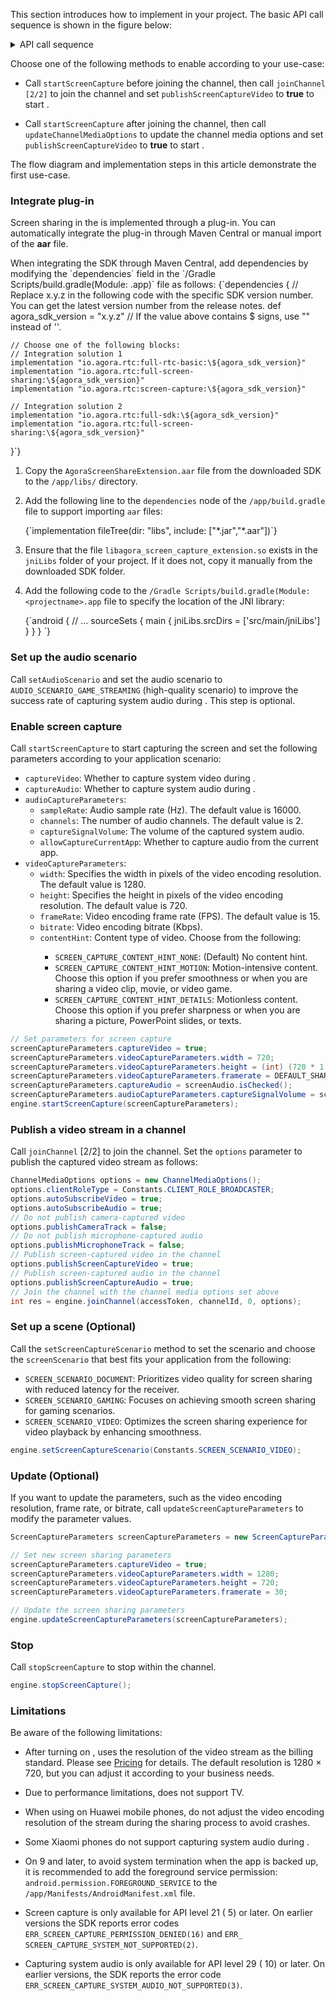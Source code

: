 <PlatformWrapper platform="android">


This section introduces how to implement <Vg k="SCR_SHR" /> in your project. The basic API call sequence is shown in the figure below:

<details>
<summary>API call sequence</summary>

![API call sequence](/images/video-sdk/screen-sharing-android-ios.svg)
</details>

Choose one of the following methods to enable <Vg k="SCR_SHR" /> according to your use-case:

- Call `startScreenCapture` before joining the channel, then call `joinChannel [2/2]` to join the channel and set `publishScreenCaptureVideo` to **true** to start <Vg k="SCR_SHR" />.

- Call `startScreenCapture` after joining the channel, then call `updateChannelMediaOptions` to update the channel media options and set `publishScreenCaptureVideo` to **true** to start <Vg k="SCR_SHR" />.

The flow diagram and implementation steps in this article demonstrate the first use-case.

### Integrate <Vg k="SCR_SHR" /> plug-in

Screen sharing in the <Vg k="COMPANY" /> <Vg k="VSDK" /> is implemented through a plug-in. You can automatically integrate the plug-in through Maven Central or manual import of the **aar** file.

<Tabs>
<TabItem value="tab1" label="Automatic integration" default>
When integrating the SDK through Maven Central, add dependencies by modifying the `dependencies` field in the `/Gradle Scripts/build.gradle(Module: <projectname>.app)` file as follows:

<CodeBlock language="java" showLineNumbers>
{`dependencies {
    // Replace x.y.z in the following code with the specific SDK version number. You can get the latest version number from the release notes.
    def agora_sdk_version = "x.y.z"
    // If the value above contains $ signs, use "" instead of ''.

    // Choose one of the following blocks:
    // Integration solution 1
    implementation "io.agora.rtc:full-rtc-basic:\${agora_sdk_version}"
    implementation "io.agora.rtc:full-screen-sharing:\${agora_sdk_version}"
    implementation "io.agora.rtc:screen-capture:\${agora_sdk_version}"

    // Integration solution 2
    implementation "io.agora.rtc:full-sdk:\${agora_sdk_version}"
    implementation "io.agora.rtc:full-screen-sharing:\${agora_sdk_version}"
}`}
</CodeBlock>
</TabItem>

<TabItem value="tab2" label="Manual integration" default>

1. Copy the `AgoraScreenShareExtension.aar` file from the downloaded SDK to the `/app/libs/` directory.

1. Add the following line to the `dependencies` node of the `/app/build.gradle` file to support importing `aar` files:

    <CodeBlock language="java" showLineNumbers>
    {`implementation fileTree(dir: "libs", include: ["*.jar","*.aar"])`}
    </CodeBlock>

1. Ensure that the file `libagora_screen_capture_extension.so` exists in the `jniLibs` folder of your project. If it does not, copy it manually from the downloaded SDK folder.

1. Add the following code to the `/Gradle Scripts/build.gradle(Module: <projectname>.app` file to specify the location of the JNI library:

    <CodeBlock language="java" showLineNumbers>
    {`android {
      // ...
      sourceSets {
        main {
          jniLibs.srcDirs = ['src/main/jniLibs']
        }
      }
    }
    `}
    </CodeBlock>

</TabItem>
</Tabs>


### Set up the audio scenario

Call `setAudioScenario` and set the audio scenario to `AUDIO_SCENARIO_GAME_STREAMING` (high-quality scenario) to improve the success rate of capturing system audio during <Vg k="SCR_SHR" />. This step is optional.

### Enable screen capture

Call `startScreenCapture` to start capturing the screen and set the following parameters according to your application scenario:

- `captureVideo`: Whether to capture system video during <Vg k="SCR_SHR" />.
- `captureAudio`: Whether to capture system audio during <Vg k="SCR_SHR" />.
- `audioCaptureParameters`:
    - `sampleRate`: Audio sample rate (Hz). The default value is 16000.
    - `channels`: The number of audio channels. The default value is 2.
    - `captureSignalVolume`: The volume of the captured system audio.
    - `allowCaptureCurrentApp`: Whether to capture audio from the current app.
- `videoCaptureParameters`:
    - `width`: Specifies the width in pixels of the video encoding resolution. The default value is 1280.
    - `height`: Specifies the height in pixels of the video encoding resolution. The default value is 720. 
    - `frameRate`: Video encoding frame rate (FPS). The default value is 15.
    - `bitrate`: Video encoding bitrate (Kbps).
    - `contentHint`: Content type of <Vg k="SCR_SHR" /> video. Choose from the following:
        - `SCREEN_CAPTURE_CONTENT_HINT_NONE`: (Default) No content hint.
        - `SCREEN_CAPTURE_CONTENT_HINT_MOTION`: Motion-intensive content. Choose this option if you prefer smoothness or when you are sharing a video clip, movie, or video game.
        - `SCREEN_CAPTURE_CONTENT_HINT_DETAILS`: Motionless content. Choose this option if you prefer sharpness or when you are sharing a picture, PowerPoint slides, or texts.

``` java
// Set parameters for screen capture
screenCaptureParameters.captureVideo = true;
screenCaptureParameters.videoCaptureParameters.width = 720;
screenCaptureParameters.videoCaptureParameters.height = (int) (720 * 1.0f / metrics.widthPixels * metrics.heightPixels);
screenCaptureParameters.videoCaptureParameters.framerate = DEFAULT_SHARE_FRAME_RATE;
screenCaptureParameters.captureAudio = screenAudio.isChecked();
screenCaptureParameters.audioCaptureParameters.captureSignalVolume = screenAudioVolume.getProgress();
engine.startScreenCapture(screenCaptureParameters);
```

### Publish a <Vg k="SCR_SHR" /> video stream in a channel

Call `joinChannel` [2/2] to join the channel. Set the `options` parameter to publish the captured <Vg k="SCR_SHR" /> video stream as follows:

  ``` java
  ChannelMediaOptions options = new ChannelMediaOptions();
  options.clientRoleType = Constants.CLIENT_ROLE_BROADCASTER;
  options.autoSubscribeVideo = true;
  options.autoSubscribeAudio = true;
  // Do not publish camera-captured video
  options.publishCameraTrack = false;
  // Do not publish microphone-captured audio
  options.publishMicrophoneTrack = false;
  // Publish screen-captured video in the channel
  options.publishScreenCaptureVideo = true;
  // Publish screen-captured audio in the channel
  options.publishScreenCaptureAudio = true;
  // Join the channel with the channel media options set above
  int res = engine.joinChannel(accessToken, channelId, 0, options);
  ```

### Set up a <Vg k="SCR_SHR" /> scene (Optional)

Call the `setScreenCaptureScenario` method to set the <Vg k="SCR_SHR" /> scenario and choose the `screenScenario` that best fits your application from the following:

- `SCREEN_SCENARIO_DOCUMENT`: Prioritizes video quality for screen sharing with reduced latency for the receiver.
- `SCREEN_SCENARIO_GAMING`: Focuses on achieving smooth screen sharing for gaming scenarios.
- `SCREEN_SCENARIO_VIDEO`: Optimizes the screen sharing experience for video playback by enhancing smoothness.

``` java
engine.setScreenCaptureScenario(Constants.SCREEN_SCENARIO_VIDEO);
```

### Update <Vg k="SCR_SHR" /> (Optional)

If you want to update the <Vg k="SCR_SHR" /> parameters, such as the video encoding resolution, frame rate, or bitrate, call `updateScreenCaptureParameters` to modify the parameter values. 

``` java
ScreenCaptureParameters screenCaptureParameters = new ScreenCaptureParameters();

// Set new screen sharing parameters
screenCaptureParameters.captureVideo = true;
screenCaptureParameters.videoCaptureParameters.width = 1280;
screenCaptureParameters.videoCaptureParameters.height = 720;
screenCaptureParameters.videoCaptureParameters.framerate = 30;

// Update the screen sharing parameters
engine.updateScreenCaptureParameters(screenCaptureParameters);
```

### Stop <Vg k="SCR_SHR" />

Call `stopScreenCapture` to stop <Vg k="SCR_SHR" /> within the channel.

``` java
engine.stopScreenCapture();
```

### Limitations

Be aware of the following limitations:

- After turning on <Vg k="SCR_SHR" />, <Vg k="COMPANY" /> uses the resolution of the <Vg k="SCR_SHR" /> video stream as the billing standard. Please see [Pricing](../overview/pricing) for details. The default resolution is 1280 × 720, but you can adjust it according to your business needs.

- Due to <Vpl k="NAME" /> performance limitations, <Vg k="SCR_SHR" /> does not support <Vpl k="NAME" /> TV.

- When using <Vg k="SCR_SHR" /> on Huawei mobile phones, do not adjust the video encoding resolution of the <Vg k="SCR_SHR" /> stream during the sharing process to avoid crashes.

- Some Xiaomi phones do not support capturing system audio during <Vg k="SCR_SHR" />.

- On <Vpl k="NAME" /> 9 and later, to avoid system termination when the app is backed up, it is recommended to add the foreground service permission: `android.permission.FOREGROUND_SERVICE` to the `/app/Manifests/AndroidManifest.xml` file.

- Screen capture is only available for <Vpl k="NAME" /> API level 21 (<Vpl k="NAME" /> 5) or later. On earlier versions the SDK reports error codes `ERR_SCREEN_CAPTURE_PERMISSION_DENIED(16)` and `ERR_ SCREEN_CAPTURE_SYSTEM_NOT_SUPPORTED(2)`.

- Capturing system audio is only available for <Vpl k="NAME" /> API level 29 (<Vpl k="NAME" /> 10) or later. On earlier versions, the SDK reports the error code `ERR_SCREEN_CAPTURE_SYSTEM_AUDIO_NOT_SUPPORTED(3)`.

</PlatformWrapper>